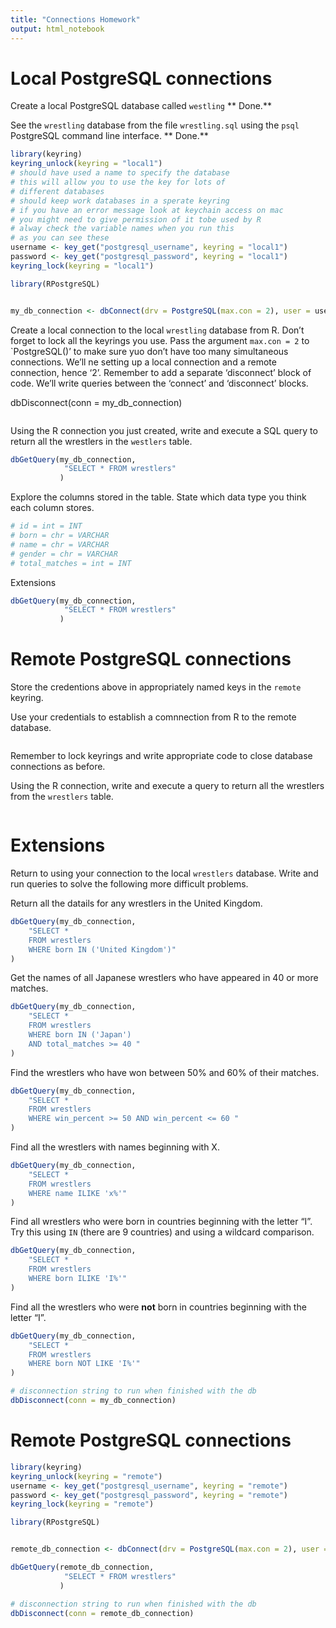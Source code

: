 ```yaml
---
title: "Connections Homework"
output: html_notebook
---
```


# Local PostgreSQL connections

Create a local PostgreSQL database called `westling`
** Done.**

See the `wrestling` database from the file `wrestling.sql` using the `psql` 
PostgreSQL command line interface.
** Done.**

```r
library(keyring)
keyring_unlock(keyring = "local1")
# should have used a name to specify the database
# this will allow you to use the key for lots of
# different databases
# should keep work databases in a sperate keyring
# if you have an error message look at keychain access on mac
# you might need to give permission of it tobe used by R
# alway check the variable names when you run this
# as you can see these
username <- key_get("postgresql_username", keyring = "local1")
password <- key_get("postgresql_password", keyring = "local1")
keyring_lock(keyring = "local1")

library(RPostgreSQL)


my_db_connection <- dbConnect(drv = PostgreSQL(max.con = 2), user = username, password = password, dbname = "wrestling", host = "localhost")
```

Create a local connection to the local `wrestling` database from R.
Don't forget to lock all the keyrings you use.
Pass the argument `max.con = 2` to `PostgreSQL()' to make sure yuo don't have too many simultaneous connections. We'll ne setting up a local connection and a remote
connection, hence '2'.
Remember to add a separate 'disconnect' block of code. We'll write queries
between the 'connect' and 'disconnect' blocks.

dbDisconnect(conn = my_db_connection)

```r

```

Using the R connection you just created, write and execute a SQL query to return
all the wrestlers in the `westlers` table.

```r
dbGetQuery(my_db_connection, 
            "SELECT * FROM wrestlers"
           )
```

Explore the columns stored in the table. State which data type you think each
column stores.
```r
# id = int = INT
# born = chr = VARCHAR
# name = chr = VARCHAR
# gender = chr = VARCHAR
# total_matches = int = INT
```

Extensions
```r
dbGetQuery(my_db_connection, 
            "SELECT * FROM wrestlers"
           )
```


# Remote PostgreSQL connections

Store the credentions above in appropriately named keys in the `remote` keyring.

Use your credentials to establish a comnnection from R to the remote database.
```r

```

Remember to lock keyrings and write appropriate code to close database 
connections as before.

Using the R connection, write and execute a query to return all the wrestlers 
from the `wrestlers` table.
```r

```

# Extensions

Return to using your connection to the local `wrestlers` database. Write and run queries to solve the following more difficult problems.

Return all the datails for any wrestlers in the United Kingdom.
```r
dbGetQuery(my_db_connection, 
    "SELECT *
    FROM wrestlers
    WHERE born IN ('United Kingdom')"
)
```

Get the names of all Japanese wrestlers who have appeared in 40 or more matches.
```r
dbGetQuery(my_db_connection, 
    "SELECT *
    FROM wrestlers
    WHERE born IN ('Japan') 
    AND total_matches >= 40 "
)
```

Find the wrestlers who have won between 50% and 60% of their matches.
```r
dbGetQuery(my_db_connection, 
    "SELECT *
    FROM wrestlers
    WHERE win_percent >= 50 AND win_percent <= 60 "
)
```

Find all the wrestlers with names beginning with X.
```r
dbGetQuery(my_db_connection, 
    "SELECT *
    FROM wrestlers
    WHERE name ILIKE 'x%'"
)
```

Find all wrestlers who were born in countries beginning with the letter "I". Try
this using `IN` (there are 9 countries) and using a wildcard comparison.

```r
dbGetQuery(my_db_connection, 
    "SELECT *
    FROM wrestlers
    WHERE born ILIKE 'I%'"
)
```

Find all the wrestlers who were **not** born in countries beginning with the 
letter "I".

```r
dbGetQuery(my_db_connection, 
    "SELECT *
    FROM wrestlers
    WHERE born NOT LIKE 'I%'"
)
```

```r
# disconnection string to run when finished with the db
dbDisconnect(conn = my_db_connection)
```


# Remote PostgreSQL connections

```r
library(keyring)
keyring_unlock(keyring = "remote")
username <- key_get("postgresql_username", keyring = "remote")
password <- key_get("postgresql_password", keyring = "remote")
keyring_lock(keyring = "remote")

library(RPostgreSQL)


remote_db_connection <- dbConnect(drv = PostgreSQL(max.con = 2), user = username, password = password, dbname = "mvhbdgdk", host = "manny.db.elephantsql.com")
```


```r
dbGetQuery(remote_db_connection, 
            "SELECT * FROM wrestlers"
           )
```


```r
# disconnection string to run when finished with the db
dbDisconnect(conn = remote_db_connection)
```

